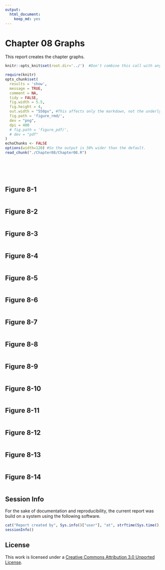 ```yaml
---
output:
  html_document:
    keep_md: yes
---
```

Chapter 08 Graphs
=================================================
This report creates the chapter graphs.

<!--  Set the working directory to the repository's base directory; this assumes the report is nested inside of only one directory.-->
```r
knitr::opts_knit$set(root.dir='../')  #Don't combine this call with any other chunk -especially one that uses file paths.
```

<!-- Set the report-wide options, and point to the external code file. -->
```r
require(knitr)
opts_chunk$set(
  results = 'show', 
  message = TRUE,
  comment = NA, 
  tidy = FALSE,
  fig.width = 5.5, 
  fig.height = 4, 
  out.width = "550px", #This affects only the markdown, not the underlying png file.  The height will be scaled appropriately.
  fig.path = 'figure_rmd/',     
  dev = "png",
  dpi = 400
  # fig.path = 'figure_pdf/',     
  # dev = "pdf"
)
echoChunks <- FALSE
options(width=120) #So the output is 50% wider than the default.
read_chunk("./Chapter08/Chapter08.R") 
```
<!-- Load the packages.  Suppress the output when loading packages. --> 
```r
```

<!-- Load any Global functions and variables declared in the R file.  Suppress the output. --> 
```r
```

<!-- Declare any global functions specific to a Rmd output.  Suppress the output. --> 
```r
```

<!-- Load the datasets. -->
```r
```

<!-- Tweak the datasets. -->
```r
```

## Figure 8-1
```r
```

## Figure 8-2
```r
```

## Figure 8-3
```r
```

## Figure 8-4
```r
```

## Figure 8-5
```r
```

## Figure 8-6
```r
```

## Figure 8-7
```r
```

## Figure 8-8
```r
```

## Figure 8-9
```r
```

## Figure 8-10
```r
```

## Figure 8-11
```r
```

## Figure 8-12
```r
```

## Figure 8-13
```r
```

## Figure 8-14
```r
```

## Session Info
For the sake of documentation and reproducibility, the current report was build on a system using the following software.

```r
cat("Report created by", Sys.info()["user"], "at", strftime(Sys.time(), "%Y-%m-%d, %H:%M %z"))
sessionInfo()
```

## License

<!--<a rel="license" href="http://creativecommons.org/licenses/by/3.0/"><img alt="Creative Commons License" style="border-width:0" src="http://i.creativecommons.org/l/by/3.0/88x31.png" /></a><br/>-->This work is licensed under a <a rel="license" href="http://creativecommons.org/licenses/by/3.0/">Creative Commons Attribution 3.0 Unported License</a>.
